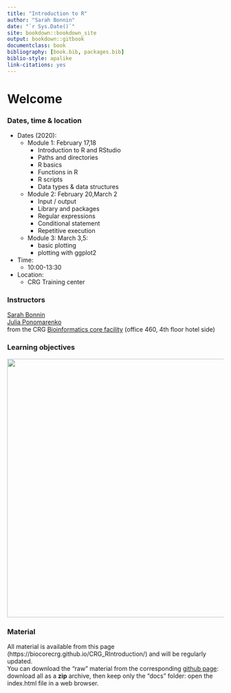 ```yaml
--- 
title: "Introduction to R"
author: "Sarah Bonnin"
date: "`r Sys.Date()`"
site: bookdown::bookdown_site
output: bookdown::gitbook
documentclass: book
bibliography: [book.bib, packages.bib]
biblio-style: apalike
link-citations: yes
---
```


# Welcome

<h3> Dates, time & location </h3>

* Dates (2020):
	* Module 1: February 17,18
	  * Introduction to R and RStudio
	  * Paths and directories
	  * R basics
	  * Functions in R
	  * R scripts
	  * Data types & data structures
	* Module 2: February 20,March 2
	  * Input / output
	  * Library and packages
	  * Regular expressions
	  * Conditional statement
	  * Repetitive execution
	* Module 3: March 3,5:
	  * basic plotting
	  * plotting with ggplot2
* Time:
	* 10:00-13:30 <br>

* Location:
	* CRG Training center

<h3> Instructors </h3>
 
[Sarah Bonnin](mailto:sarah.bonnin@crg.eu)<br>
[Julia Ponomarenko](mailto:julia.ponomarenko@crg.eu)<br>
from the CRG [Bioinformatics core facility](https://biocore.crg.eu/) (office 460, 4th floor hotel side)

<h3> Learning objectives </h3>
<a href="https://biocorecrg.github.io/CRG_RIntroduction/images/learningobjectives.png"><img src="images/learningobjectives.png"  width="600"/></a>

<h3>Material</h3>

All material is available from this page (https://biocorecrg.github.io/CRG_RIntroduction/) and will be regularly updated.
<br>
You can download the "raw" material from the corresponding [github page](https://github.com/biocorecrg/CRG_RIntroduction/): download all as a **zip** archive, then keep only the "docs" folder: open the index.html file in a web browser.
